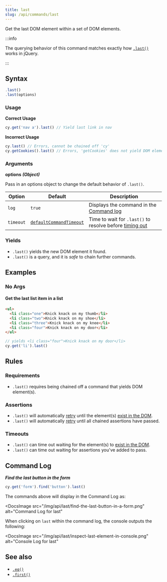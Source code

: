 ```yaml
---
title: last
slug: /api/commands/last
---
```


Get the last DOM element within a set of DOM elements.

:::info

The querying behavior of this command matches exactly how
[`.last()`](http://api.jquery.com/last) works in jQuery.

:::

## Syntax

```javascript
.last()
.last(options)
```

### Usage

**<Icon name="check-circle" color="green" /> Correct Usage**

```javascript
cy.get('nav a').last() // Yield last link in nav
```

**<Icon name="exclamation-triangle" color="red" /> Incorrect Usage**

```javascript
cy.last() // Errors, cannot be chained off 'cy'
cy.getCookies().last() // Errors, 'getCookies' does not yield DOM element
```

### Arguments

**<Icon name="angle-right" /> options** **_(Object)_**

Pass in an options object to change the default behavior of `.last()`.

| Option    | Default                                                              | Description                                                                              |
| --------- | -------------------------------------------------------------------- | ---------------------------------------------------------------------------------------- |
| `log`     | `true`                                                               | Displays the command in the [Command log](/guides/core-concepts/cypress-app#Command-Log) |
| `timeout` | [`defaultCommandTimeout`](/guides/references/configuration#Timeouts) | Time to wait for `.last()` to resolve before [timing out](#Timeouts)                     |

### Yields [<Icon name="question-circle"/>](/guides/core-concepts/introduction-to-cypress#Subject-Management)

- `.last()` yields the new DOM element it found.
- `.last()` is a query, and it is _safe_ to chain further commands.

## Examples

### No Args

#### Get the last list item in a list

```html
<ul>
  <li class="one">Knick knack on my thumb</li>
  <li class="two">Knick knack on my shoe</li>
  <li class="three">Knick knack on my knee</li>
  <li class="four">Knick knack on my door</li>
</ul>
```

```javascript
// yields <li class="four">Knick knack on my door</li>
cy.get('li').last()
```

## Rules

### Requirements [<Icon name="question-circle"/>](/guides/core-concepts/introduction-to-cypress#Chains-of-Commands)

- `.last()` requires being chained off a command that yields DOM element(s).

### Assertions [<Icon name="question-circle"/>](/guides/core-concepts/introduction-to-cypress#Assertions)

- `.last()` will automatically [retry](/guides/core-concepts/retry-ability)
  until the element(s)
  [exist in the DOM](/guides/core-concepts/introduction-to-cypress#Default-Assertions).
- `.last()` will automatically [retry](/guides/core-concepts/retry-ability)
  until all chained assertions have passed.

### Timeouts [<Icon name="question-circle"/>](/guides/core-concepts/introduction-to-cypress#Timeouts)

- `.last()` can time out waiting for the element(s) to
  [exist in the DOM](/guides/core-concepts/introduction-to-cypress#Default-Assertions).
- `.last()` can time out waiting for assertions you've added to pass.

## Command Log

**_Find the last button in the form_**

```javascript
cy.get('form').find('button').last()
```

The commands above will display in the Command Log as:

<DocsImage
  src="/img/api/last/find-the-last-button-in-a-form.png"
  alt="Command Log for last"
></DocsImage>

When clicking on `last` within the command log, the console outputs the
following:

<DocsImage
  src="/img/api/last/inspect-last-element-in-console.png"
  alt="Console Log for last"
></DocsImage>

## See also

- [`.eq()`](/api/commands/eq)
- [`.first()`](/api/commands/first)

